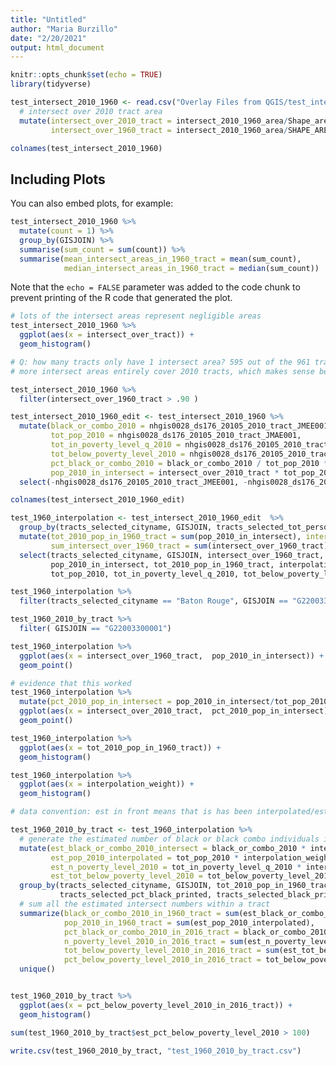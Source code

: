 ```yaml
---
title: "Untitled"
author: "Maria Burzillo"
date: "2/20/2021"
output: html_document
---
```


```r
knitr::opts_chunk$set(echo = TRUE)
library(tidyverse)
```


```r

test_intersect_2010_1960 <- read.csv("Overlay Files from QGIS/test_intersect_2010_1960.csv") %>%
  # intersect over 2010 tract area 
  mutate(intersect_over_2010_tract = intersect_2010_1960_area/Shape_area_2,
         intersect_over_1960_tract = intersect_2010_1960_area/SHAPE_AREA)

colnames(test_intersect_2010_1960)

```

## Including Plots

You can also embed plots, for example:

```r
test_intersect_2010_1960 %>%
  mutate(count = 1) %>%
  group_by(GISJOIN) %>%
  summarise(sum_count = sum(count)) %>%
  summarise(mean_intersect_areas_in_1960_tract = mean(sum_count),
            median_intersect_areas_in_1960_tract = median(sum_count))
```

Note that the `echo = FALSE` parameter was added to the code chunk to prevent printing of the R code that generated the plot.

```r

# lots of the intersect areas represent negligible areas
test_intersect_2010_1960 %>%
  ggplot(aes(x = intersect_over_tract)) +
  geom_histogram()
```


```r
# Q: how many tracts only have 1 intersect area? 595 out of the 961 tracts are 90% covered by 1 area
# more intersect areas entirely cover 2010 tracts, which makes sense because 2010 tracts should be smaller on average

test_intersect_2010_1960 %>%
  filter(intersect_over_1960_tract > .90 ) 

```


```r

test_intersect_2010_1960_edit <- test_intersect_2010_1960 %>%
  mutate(black_or_combo_2010 = nhgis0028_ds176_20105_2010_tract_JMEE001,
         tot_pop_2010 = nhgis0028_ds176_20105_2010_tract_JMAE001,
         tot_in_poverty_level_q_2010 = nhgis0028_ds176_20105_2010_tract_JOFE001,
         tot_below_poverty_level_2010 = nhgis0028_ds176_20105_2010_tract_JOFE002,
         pct_black_or_combo_2010 = black_or_combo_2010 / tot_pop_2010 * 100,
         pop_2010_in_intersect = intersect_over_2010_tract * tot_pop_2010) %>%
  select(-nhgis0028_ds176_20105_2010_tract_JMEE001, -nhgis0028_ds176_20105_2010_tract_JMAE001)

colnames(test_intersect_2010_1960_edit)

```

```r
test_1960_interpolation <- test_intersect_2010_1960_edit  %>%
  group_by(tracts_selected_cityname, GISJOIN, tracts_selected_tot_persons_printed) %>%
  mutate(tot_2010_pop_in_1960_tract = sum(pop_2010_in_intersect), interpolation_weight = pop_2010_in_intersect/tot_2010_pop_in_1960_tract, 
         sum_intersect_over_1960_tract = sum(intersect_over_1960_tract)) %>%
  select(tracts_selected_cityname, GISJOIN, intersect_over_1960_tract, sum_intersect_over_1960_tract, tracts_selected_tot_persons_printed, tot_pop_2010, intersect_over_2010_tract,
         pop_2010_in_intersect, tot_2010_pop_in_1960_tract, interpolation_weight, black_or_combo_2010, tracts_selected_pct_black_printed, tracts_selected_black_printed,
         tot_pop_2010, tot_in_poverty_level_q_2010, tot_below_poverty_level_2010)
```

```r
test_1960_interpolation %>%
  filter(tracts_selected_cityname == "Baton Rouge", GISJOIN == "G22003300001")
```

```r
test_1960_2010_by_tract %>%
  filter( GISJOIN == "G22003300001")
```


```r
test_1960_interpolation %>%
  ggplot(aes(x = intersect_over_1960_tract,  pop_2010_in_intersect)) +
  geom_point()

```


```r

# evidence that this worked
test_1960_interpolation %>%
  mutate(pct_2010_pop_in_intersect = pop_2010_in_intersect/tot_pop_2010) %>%
  ggplot(aes(x = intersect_over_2010_tract,  pct_2010_pop_in_intersect)) +
  geom_point()

```


```r

test_1960_interpolation %>%
  ggplot(aes(x = tot_2010_pop_in_1960_tract)) +
  geom_histogram()


```



```r
test_1960_interpolation %>%
  ggplot(aes(x = interpolation_weight)) +
  geom_histogram()

```


```r

# data convention: est in front means that is has been interpolated/estimated from 2010 to 1990

test_1960_2010_by_tract <- test_1960_interpolation %>%
  # generate the estimated number of black or black combo individuals in the intersect area
  mutate(est_black_or_combo_2010_intersect = black_or_combo_2010 * interpolation_weight,
         est_pop_2010_interpolated = tot_pop_2010 * interpolation_weight,
         est_n_poverty_level_2010 = tot_in_poverty_level_q_2010 * interpolation_weight,
         est_tot_below_poverty_level_2010 = tot_below_poverty_level_2010 * interpolation_weight) %>%
  group_by(tracts_selected_cityname, GISJOIN, tot_2010_pop_in_1960_tract, tracts_selected_tot_persons_printed, 
           tracts_selected_pct_black_printed, tracts_selected_black_printed) %>%
  # sum all the estimated intersect numbers within a tract
  summarize(black_or_combo_2010_in_1960_tract = sum(est_black_or_combo_2010_intersect),
            pop_2010_in_1960_tract = sum(est_pop_2010_interpolated),
            pct_black_or_combo_2010_in_2016_tract = black_or_combo_2010_in_1960_tract/pop_2010_in_1960_tract * 100,
            n_poverty_level_2010_in_2016_tract = sum(est_n_poverty_level_2010),
            tot_below_poverty_level_2010_in_2016_tract = sum(est_tot_below_poverty_level_2010), 
            pct_below_poverty_level_2010_in_2016_tract = tot_below_poverty_level_2010_in_2016_tract/n_poverty_level_2010_in_2016_tract * 100) %>%
  unique()



```


```r

test_1960_2010_by_tract %>%
  ggplot(aes(x = pct_below_poverty_level_2010_in_2016_tract)) +
  geom_histogram()

sum(test_1960_2010_by_tract$est_pct_below_poverty_level_2010 > 100)

```

```r
write.csv(test_1960_2010_by_tract, "test_1960_2010_by_tract.csv")
```

